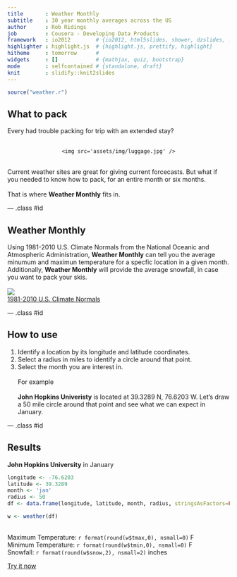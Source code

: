 ```yaml
---
title       : Weather Monthly
subtitle    : 30 year monthly averages across the US
author      : Rob Ridings
job         : Cousera - Developing Data Products
framework   : io2012        # {io2012, html5slides, shower, dzslides, ...}
highlighter : highlight.js  # {highlight.js, prettify, highlight}
hitheme     : tomorrow      # 
widgets     : []            # {mathjax, quiz, bootstrap}
mode        : selfcontained # {standalone, draft}
knit        : slidify::knit2slides
---
```

```r
source("weather.r")
```

## What to pack

Every had trouble packing for trip with an extended stay?  
<br>
<div style='text-align: center;'>
    <img src='assets/img/luggage.jpg' />
</div>
<br>
Current weather sites are great for giving current forcecasts.  But what if you needed to know how to pack, for an entire month or six months.  
<br>
That is where <b>Weather Monthly</b> fits in.

--- .class #id 

## Weather Monthly

Using 1981-2010 U.S. Climate Normals from the National Oceanic and Atmospheric Administration, <b>Weather Monthly</b> can tell you the average minumum and maximun temperature for a specfic location in a given month.  Additionally, <b>Weather Monthly</b> will provide the average snowfall, in case you want to pack your skis. 
<br>
<br>
<img src='assets/img/logo_noaa.png' /> 
<br>
[1981-2010 U.S. Climate Normals](https://www.ncdc.noaa.gov/data-access/land-based-station-data/land-based-datasets/climate-normals/1981-2010-normals-data)

--- .class #id 

## How to use

1. Identify a location by its longitude and latitude coordinates.
2. Select a radius in miles to identify a circle around that point.
3. Select the month you are interest in.
<br>
<br>
For example<br>
<br>
<b>John Hopkins Univeristy</b> is located at 39.3289 N, 76.6203 W.
Let's draw a 50 mile circle around that point and see what we can expect in January.

--- .class #id 

## Results

<b>John Hopkins University</b> in January<br>

```r
longitude <- -76.6203
latitude <- 39.3289
month <- 'jan'
radius <- 50
df <- data.frame(longitude, latitude, month, radius, stringsAsFactors=FALSE)

w <- weather(df)
```
<br>
Maximum Temperature: `r format(round(w$tmax,0), nsmall=0)` F<br>
Minimum Temperature: `r format(round(w$tmin,0), nsmall=0)` F<br>
Snowfall: `r format(round(w$snow,2), nsmall=2)` inches<br>


[Try it now](https://rridings.shinyapps.io/weathermonthly)